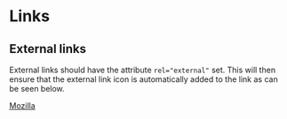 
<Meta title="Atoms/Links" />

# Links

## External links

External links should have the attribute `rel="external"` set. This will then ensure that the external link icon is automatically added to the link as can be seen below.

<Story name="external link">
  <a href="https://mozilla.org" rel="external">
    Mozilla
  </a>
</Story>
